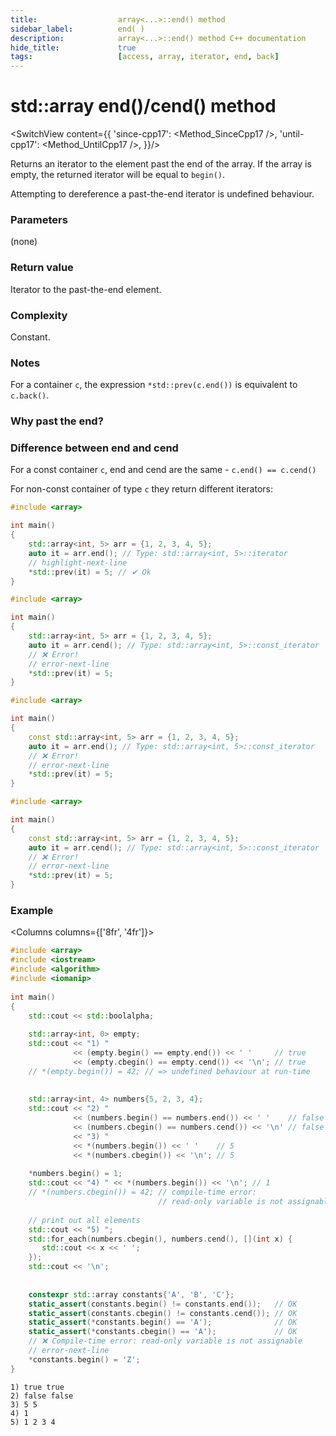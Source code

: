 ```yaml
---
title:					array<...>::end() method
sidebar_label:			end( )
description:			array<...>::end() method C++ documentation
hide_title:				true
tags:					[access, array, iterator, end, back]
---
```





<!-- Terms -->

<!----------------- Codes ---------------------->

<!-- end() -->


# std::array end()/cend() method

<SwitchView content={{
		'since-cpp17': <Method_SinceCpp17 />,
		'until-cpp17': <Method_UntilCpp17 />,
	}}/>

Returns an <Tooltip title={Term_ContAlias_Iterator}>iterator</Tooltip> to the element past the end of the array.
If the array is empty, the returned iterator will be equal to `begin()`.

Attempting to dereference a past-the-end iterator is <Tooltip title={Term_UndefinedBehaviour}>undefined behaviour</Tooltip>.

### Parameters

(none)

### Return value

Iterator to the past-the-end element.

### Complexity

Constant.

### Notes

For a container `c`, the expression `*std::prev(c.end())` is equivalent to `c.back()`.

### Why past the end?

<ImproveSection />

### Difference between end and cend

For a const container `c`, end and cend are the same - `c.end() == c.cend()`

For non-const container of type `c` they return different iterators:

<Tabs>
<TabItem value="non-const-container" label="Non const container" default>

<Tabs>
<TabItem value="end" label="end" default>

```cpp
#include <array>

int main()
{
	std::array<int, 5> arr = {1, 2, 3, 4, 5};
	auto it = arr.end(); // Type: std::array<int, 5>::iterator
	// highlight-next-line
	*std::prev(it) = 5; // ✔ Ok
}
```

</TabItem>
<TabItem value="cend" label="cend" default>

```cpp
#include <array>

int main()
{
	std::array<int, 5> arr = {1, 2, 3, 4, 5};
	auto it = arr.cend(); // Type: std::array<int, 5>::const_iterator
	// ❌ Error! 
	// error-next-line
	*std::prev(it) = 5;
}
```

</TabItem>
</Tabs>

</TabItem>
<TabItem value="const-container" label="Const container">

<Tabs>
<TabItem value="end" label="end" default>

```cpp
#include <array>

int main()
{
	const std::array<int, 5> arr = {1, 2, 3, 4, 5};
	auto it = arr.end(); // Type: std::array<int, 5>::const_iterator
	// ❌ Error! 
	// error-next-line
	*std::prev(it) = 5;
}
```

</TabItem>
<TabItem value="cend" label="cend" default>

```cpp
#include <array>

int main()
{
	const std::array<int, 5> arr = {1, 2, 3, 4, 5};
	auto it = arr.cend(); // Type: std::array<int, 5>::const_iterator
	// ❌ Error! 
	// error-next-line
	*std::prev(it) = 5;
}
```

</TabItem>
</Tabs>

</TabItem>
</Tabs>

### Example

<Columns columns={['8fr', '4fr']}>
<div>

```cpp title='Main.cpp' showLineNumbers
#include <array>
#include <iostream>
#include <algorithm>
#include <iomanip>
 
int main()
{
	std::cout << std::boolalpha;
 
	std::array<int, 0> empty;
	std::cout << "1) "
			  << (empty.begin() == empty.end()) << ' '     // true
			  << (empty.cbegin() == empty.cend()) << '\n'; // true
	// *(empty.begin()) = 42; // => undefined behaviour at run-time
 
 
	std::array<int, 4> numbers{5, 2, 3, 4};
	std::cout << "2) "
			  << (numbers.begin() == numbers.end()) << ' '    // false
			  << (numbers.cbegin() == numbers.cend()) << '\n' // false
			  << "3) "
			  << *(numbers.begin()) << ' '    // 5
			  << *(numbers.cbegin()) << '\n'; // 5
 
	*numbers.begin() = 1;
	std::cout << "4) " << *(numbers.begin()) << '\n'; // 1
	// *(numbers.cbegin()) = 42; // compile-time error: 
								 // read-only variable is not assignable
 
	// print out all elements
	std::cout << "5) ";
	std::for_each(numbers.cbegin(), numbers.cend(), [](int x) {
	   std::cout << x << ' ';
	});
	std::cout << '\n';
 
 
	constexpr std::array constants{'A', 'B', 'C'};
	static_assert(constants.begin() != constants.end());   // OK
	static_assert(constants.cbegin() != constants.cend()); // OK
	static_assert(*constants.begin() == 'A');              // OK
	static_assert(*constants.cbegin() == 'A');             // OK
	// ❌ Compile-time error: read-only variable is not assignable
	// error-next-line
	*constants.begin() = 'Z'; 
}
```

</div>
<div>

```plaintext title="Possible output"
1) true true
2) false false
3) 5 5
4) 1
5) 1 2 3 4
```

</div>
</Columns>
